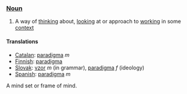 === [[Noun]] ===

#A way of [[think]]ing about, [[look]]ing at or approach to [[work]]ing in some [[context]]

====Translations====
*[[Catalan]]: [[paradigma]] ''m''
*[[Finnish]]: [[paradigma]]
*[[Slovak]]: [[vzor]] ''m'' (in grammar), [[paradigma]] ''f'' (ideology)
*[[Spanish]]: [[paradigma]] ''m''
A mind set or frame of mind.